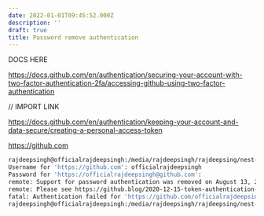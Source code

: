 ```yaml
---
date: 2022-01-01T09:45:52.000Z
description: ''
draft: true
title: Password remove authentication
---
```


DOCS HERE

https://docs.github.com/en/authentication/securing-your-account-with-two-factor-authentication-2fa/accessing-github-using-two-factor-authentication

// IMPORT LINK

https://docs.github.com/en/authentication/keeping-your-account-and-data-secure/creating-a-personal-access-token

https://github.com

```bash
rajdeepsingh@officialrajdeepsingh:/media/rajdeepsingh/rajdeepsing/nest-JS-artcryption-frontend-Sid-Sharma-Dec3121$ git push -u origin main
Username for 'https://github.com': officialrajdeepsingh
Password for 'https://officialrajdeepsingh@github.com': 
remote: Support for password authentication was removed on August 13, 2021. Please use a personal access token instead.
remote: Please see https://github.blog/2020-12-15-token-authentication-requirements-for-git-operations/ for more information.
fatal: Authentication failed for 'https://github.com/officialrajdeepsingh/artincription-frontend.git/'
rajdeepsingh@officialrajdeepsingh:/media/rajdeepsingh/rajdeepsing/nest-JS-artcryption-frontend-Sid-Sharma-Dec3121$
```
